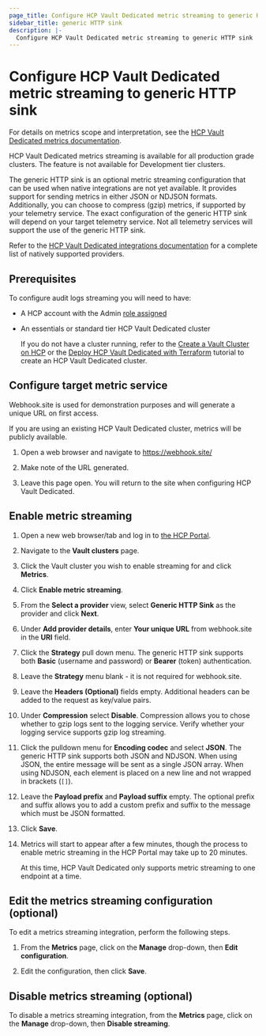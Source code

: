 ```yaml
---
page_title: Configure HCP Vault Dedicated metric streaming to generic HTTP sink
sidebar_title: generic HTTP sink
description: |-
  Configure HCP Vault Dedicated metric streaming to generic HTTP sink
---
```


# Configure HCP Vault Dedicated metric streaming to generic HTTP sink

For details on metrics scope and interpretation, see the [HCP Vault Dedicated metrics
documentation](/hcp/docs/vault/logs-metrics).

<Note title="Availability">

HCP Vault Dedicated metrics streaming is available for all
production grade clusters. The feature is not available for Development tier
clusters.

</Note>

The generic HTTP sink is an optional metric streaming configuration that can be used when native integrations
are not yet available. It provides support for sending metrics in either JSON or NDJSON formats. Additionally,
you can choose to compress (gzip) metrics, if supported by your telemetry service. The exact configuration
of the generic HTTP sink will depend on your target telemetry service. Not all telemetry services
will support the use of the generic HTTP sink.

Refer to the [HCP Vault Dedicated integrations documentation](/hcp/docs/vault/integrations#metrics-streaming)
for a complete list of natively supported providers.

## Prerequisites

To configure audit logs streaming you will need to have:

- A HCP account with the Admin [role assigned](/hcp/docs/hcp/iam/access-management)
- An essentials or standard tier HCP Vault Dedicated cluster

   <Note>

   If you do not have a cluster running, refer to the [Create a Vault Cluster on
   HCP](/vault/tutorials/get-started-hcp-vault-dedicated/get-started-vault) or  the [Deploy HCP Vault Dedicated with
   Terraform](/vault/tutorials/cloud-ops/terraform-hcp-provider-vault) tutorial to create an HCP Vault Dedicated
   cluster.

   </Note>

## Configure target metric service

<Highlight title="Example log aggregation service">

Webhook.site is used for demonstration purposes and will generate a unique URL on first access.

If you are using an existing HCP Vault Dedicated cluster, metrics will be publicly available.

</Highlight>

1. Open a web browser and navigate to https://webhook.site/

1. Make note of the URL generated.

1. Leave this page open. You will return to the site when configuring HCP Vault Dedicated.

## Enable metric streaming

1. Open a new web browser/tab and log in to [the HCP Portal](https://portal.cloud.hashicorp.com/).

1. Navigate to the **Vault clusters** page.

1. Click the Vault cluster you wish to enable streaming for and click **Metrics**.

1. Click **Enable metric streaming**.

1. From the **Select a provider** view, select **Generic HTTP Sink** as the
   provider and click **Next**.

1. Under **Add provider details**, enter **Your unique URL** from webhook.site in the **URI** field.

1. Click the **Strategy** pull down menu. The generic HTTP sink supports both **Basic** (username and password)
   or **Bearer** (token) authentication.

1. Leave the **Strategy** menu blank - it is not required for webhook.site.

1. Leave the **Headers (Optional)** fields empty. Additional headers can be added to the request as key/value pairs.

1. Under **Compression** select **Disable**. Compression allows you to chose whether to gzip logs sent to the logging service.
   Verify whether your logging service supports gzip log streaming.

1. Click the pulldown menu for **Encoding codec** and select **JSON**. The generic HTTP sink supports both JSON and NDJSON.
   When using JSON, the entire message will be sent as a single JSON array. When using NDJSON, each element is placed on
   a new line and not wrapped in brackets (`[]`).

1. Leave the **Payload prefix** and **Payload suffix** empty. The optional prefix and suffix allows you to add a custom prefix
   and suffix to the message which must be JSON formatted.

1. Click **Save**.

1. Metrics will start to appear after a few minutes, though the process to enable metric streaming in the HCP Portal
   may take up to 20 minutes.

   <Note>

   At this time, HCP Vault Dedicated only supports metric streaming to
   one endpoint at a time.

   </Note>

## Edit the metrics streaming configuration (optional)

To edit a metrics streaming integration, perform the following steps.

1. From the **Metrics** page, click on the **Manage** drop-down, then **Edit
   configuration**.

1. Edit the configuration, then click **Save**.

## Disable metrics streaming (optional)

To disable a metrics streaming integration, from the **Metrics** page, click on
the **Manage** drop-down, then **Disable streaming**.